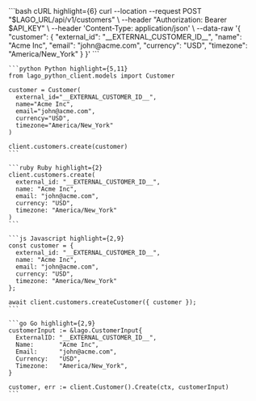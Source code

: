 <CodeGroup>
    ```bash cURL highlight={6}
    curl --location --request POST "$LAGO_URL/api/v1/customers" \
      --header "Authorization: Bearer $API_KEY" \
      --header 'Content-Type: application/json' \
      --data-raw '{
        "customer": {
          "external_id": "__EXTERNAL_CUSTOMER_ID__",
          "name": "Acme Inc",
          "email": "john@acme.com",
          "currency": "USD",
          "timezone": "America/New_York"
        }
      }'
    ```

    ```python Python highlight={5,11}
    from lago_python_client.models import Customer

    customer = Customer(
      external_id="__EXTERNAL_CUSTOMER_ID__",
      name="Acme Inc",
      email="john@acme.com",
      currency="USD",
      timezone="America/New_York"
    )

    client.customers.create(customer)
    ```

    ```ruby Ruby highlight={2}
    client.customers.create(
      external_id: "__EXTERNAL_CUSTOMER_ID__",
      name: "Acme Inc", 
      email: "john@acme.com",
      currency: "USD",
      timezone: "America/New_York"
    )
    ```

    ```js Javascript highlight={2,9}
    const customer = {
      external_id: "__EXTERNAL_CUSTOMER_ID__",
      name: "Acme Inc",
      email: "john@acme.com",
      currency: "USD",
      timezone: "America/New_York"
    };

    await client.customers.createCustomer({ customer });
    ```

    ```go Go highlight={2,9}
    customerInput := &lago.CustomerInput{
      ExternalID: "__EXTERNAL_CUSTOMER_ID__",
      Name:       "Acme Inc",
      Email:      "john@acme.com",
      Currency:   "USD",
      Timezone:   "America/New_York",
    }

    customer, err := client.Customer().Create(ctx, customerInput)
    ```
</CodeGroup>